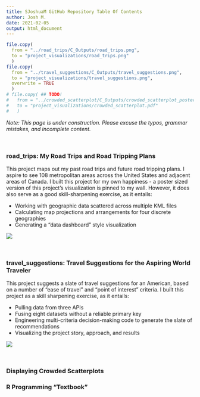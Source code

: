 ```yaml
---
title: SJoshuaM GitHub Repository Table Of Contents
author: Josh M.
date: 2021-02-05
output: html_document
---
```


```r
file.copy(
  from = "../road_trips/C_Outputs/road_trips.png",
  to = "project_visualizations/road_trips.png"
  )
file.copy(
  from = "../travel_suggestions/C_Outputs/travel_suggestions.png",
  to = "project_visualizations/travel_suggestions.png",
  overwrite = TRUE
  )
# file.copy( ## TODO!
#   from = "../crowded_scatterplot/C_Outputs/crowded_scatterplot_poster.pdf",
#   to = "project_visualizations/crowded_scatterplot.pdf"
#   )
```

_Note: This page is under construction.  Please excuse the typos, grammar mistakes, and incomplete content._

<br>

### road_trips: My Road Trips and Road Tripping Plans

This project maps out my past road trips and future road tripping plans.  I aspire to see 108 metropolitan areas across the United States and adjacent areas of Canada.  I built this project for my own happiness - a poster sized version of this project's visualization is pinned to my wall.  However, it does also serve as a good skill-sharpening exercise, as it entails:

+ Working with geographic data scattered across multiple KML files
+ Calculating map projections and arrangements for four discrete geographies
+ Generating a "data dashboard" style visualization

![](project_visualizations/road_trips.png)

<br>

### travel_suggestions: Travel Suggestions for the Aspiring World Traveler

This project suggests a slate of travel suggestions for an American, based on a number of "ease of travel" and "point of interest" criteria.  I built this project as a skill sharpening exercise, as it entails:

+ Pulling data from three APIs
+ Fusing eight datasets without a reliable primary key
+ Engineering multi-criteria decision-making code to generate the slate of recommendations
+ Visualizing the project story, approach, and results

![](project_visualizations/travel_suggestions.png)

<br>

### Displaying Crowded Scatterplots

### R Programming "Textbook"